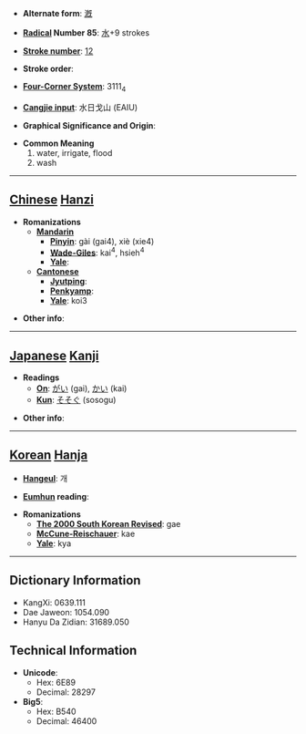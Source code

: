 * '''Alternate form''': [[漑]]

* '''[[Wiktionary:Chinese radical index| Radical]] Number 85''': [[Wiktionary:Chinese radical index 水|水]]+9 strokes

* '''[[Wiktionary:Chinese total strokes index|Stroke number]]''': [[Wiktionary:Chinese total strokes index 12|12]]

* '''Stroke order''': 

* '''[[Wiktionary:Chinese four corner index|Four-Corner System]]''': 3111<sub>4</sub>

* '''[[Wiktionary:Chinese Cangjie index|Cangjie input]]''': 水日戈山 (EAIU)

* '''Graphical Significance and Origin''': 

* '''Common Meaning'''
*#water, irrigate, flood
*# wash


----

== [[Chinese]] [[Hanzi]] ==

* '''Romanizations'''
** '''[[Mandarin]]'''
*** '''[[Pinyin]]''': gài (gai4), xiè (xie4)
*** '''[[Wade-Giles]]''': kai<sup>4</sup>, hsieh<sup>4</sup>
*** '''[[Yale]]''': 
** '''[[Cantonese]]'''
*** '''[[Jyutping]]''':
*** '''[[Penkyamp]]''': 
*** '''[[Yale]]''': koi3

* '''Other info''': 

----

== [[Japanese]] [[Kanji]] ==

* '''Readings'''
** '''[[On]]''': [[がい]] (gai), [[かい]] (kai)
** '''[[Kun]]''': [[そそぐ]] (sosogu)

* '''Other info''':  

----

== [[Korean]] [[Hanja]] ==

* '''[[Hangeul]]''': 개

* '''[[Eumhun]] reading''': 

* '''Romanizations'''
** '''[[The 2000 South Korean Revised Romanization|The 2000 South Korean Revised]]''': gae
** '''[[McCune-Reischauer]]''': kae
** '''[[Yale]]''': kya

----

== Dictionary Information ==

* KangXi: 0639.111
* Dae Jaweon: 1054.090
* Hanyu Da Zidian: 31689.050

== Technical Information ==

* '''Unicode''':
** Hex: 6E89
** Decimal: 28297
* '''Big5''':
** Hex: B540
** Decimal: 46400